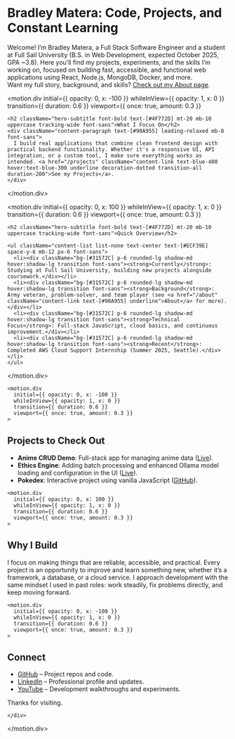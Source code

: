 
<HeroLayout>

<div className="hero-wrapper">
  <motion.div
    initial={{ opacity: 0, y: 50 }}
    animate={{ opacity: 1, y: 0 }}
    transition={{ duration: 1 }}
  className="px-8 py-20 p-12 md:p-16 max-w-5xl mx-auto text-center bg-[#132A13] rounded-2xl shadow-2xl font-sans"
  >
    <div className="content-container">

  <h1 className="hero-title font-extrabold text-[#ECF39E] mb-8 drop-shadow-lg font-sans" style={{ fontSize: '3rem', marginBottom: '2rem' }}>
    Bradley Matera: Code, Projects, and Constant Learning
  </h1>

  <div className="content-paragraph text-[#90A955] leading-relaxed mb-8 font-sans">
    Welcome! I’m Bradley Matera, a Full Stack Software Engineer and a student at Full Sail University (B.S. in Web Development, expected October 2025, GPA ~3.8). Here you’ll find my projects, experiments, and the skills I’m working on, focused on building fast, accessible, and functional web applications using React, Node.js, MongoDB, Docker, and more.
    <br />
    <span className="text-[#ECF39E] font-bold">Want my full story, background, and skills?</span> <a href="/about" className="content-link text-[#90A955] underline">Check out my About page</a>.
  </div>

  <motion.div
    initial={{ opacity: 0, x: -100 }}
    whileInView={{ opacity: 1, x: 0 }}
    transition={{ duration: 0.6 }}
    viewport={{ once: true, amount: 0.3 }}
  >
    <h2 className="hero-subtitle font-bold text-[#4F772D] mt-20 mb-10 uppercase tracking-wide font-sans">What I Focus On</h2>
    <div className="content-paragraph text-[#90A955] leading-relaxed mb-8 font-sans">
      I build real applications that combine clean frontend design with practical backend functionality. Whether it's a responsive UI, API integration, or a custom tool, I make sure everything works as intended. <a href="/projects" className="content-link text-blue-400 hover:text-blue-300 underline decoration-dotted transition-all duration-200">See my Projects</a>.
    </div>
  </motion.div>

  <motion.div
    initial={{ opacity: 0, x: 100 }}
    whileInView={{ opacity: 1, x: 0 }}
    transition={{ duration: 0.6 }}
    viewport={{ once: true, amount: 0.3 }}
  >
    <h2 className="hero-subtitle font-bold text-[#4F772D] mt-20 mb-10 uppercase tracking-wide font-sans">Quick Overview</h2>

    <ul className="content-list list-none text-center text-[#ECF39E] space-y-6 mb-12 px-6 font-sans">
      <li><div className="bg-[#31572C] p-6 rounded-lg shadow-md hover:shadow-lg transition font-sans"><strong>Currently</strong>: Studying at Full Sail University, building new projects alongside coursework.</div></li>
      <li><div className="bg-[#31572C] p-6 rounded-lg shadow-md hover:shadow-lg transition font-sans"><strong>Background</strong>: Army veteran, problem-solver, and team player (see <a href="/about" className="content-link text-[#90A955] underline">About</a> for more).</div></li>
      <li><div className="bg-[#31572C] p-6 rounded-lg shadow-md hover:shadow-lg transition font-sans"><strong>Technical Focus</strong>: Full-stack JavaScript, cloud basics, and continuous improvement.</div></li>
      <li><div className="bg-[#31572C] p-6 rounded-lg shadow-md hover:shadow-lg transition font-sans"><strong>Recent</strong>: Completed AWS Cloud Support Internship (Summer 2025, Seattle).</div></li>
    </ul>
  </motion.div>

    <motion.div
      initial={{ opacity: 0, x: -100 }}
      whileInView={{ opacity: 1, x: 0 }}
      transition={{ duration: 0.6 }}
      viewport={{ once: true, amount: 0.3 }}
    >
  <h2 className="hero-subtitle font-bold text-[#4F772D] mt-20 mb-10 uppercase tracking-wide font-sans">Projects to Check Out</h2>

  <ul className="content-list list-none text-center text-[#ECF39E] space-y-6 mb-12 px-6 font-sans">
        <li>
          <div className="bg-[#31572C] p-6 rounded-lg shadow-md hover:shadow-lg transition font-sans">
            <strong>Anime CRUD Demo</strong>: Full-stack app for managing anime data (<a href="https://cruddemo-one.vercel.app/" className="content-link text-blue-400 hover:text-blue-300 underline decoration-dotted transition-all duration-200">Live</a>).
          </div>
        </li>
        <li>
          <div className="bg-[#31572C] p-6 rounded-lg shadow-md hover:shadow-lg transition font-sans">
            <strong>Ethics Engine</strong>: Adding batch processing and enhanced Ollama model loading and configuration in the UI (<a href="https://github.com/BradleyMatera/ethicsengine_enterprise" className="content-link text-blue-400 hover:text-blue-300 underline decoration-dotted transition-all duration-200">Live</a>).
          </div>
        </li>
        <li>
          <div className="bg-[#31572C] p-6 rounded-lg shadow-md hover:shadow-lg transition font-sans">
            <strong>Pokedex</strong>: Interactive project using vanilla JavaScript (<a href="https://github.com/BradleyMatera/Interactive-Pokedex" className="content-link text-blue-400 hover:text-blue-300 underline decoration-dotted transition-all duration-200">GitHub</a>).
          </div>
        </li>
      </ul>
    </motion.div>

    <motion.div
      initial={{ opacity: 0, x: 100 }}
      whileInView={{ opacity: 1, x: 0 }}
      transition={{ duration: 0.6 }}
      viewport={{ once: true, amount: 0.3 }}
    >
  <h2 className="hero-subtitle font-bold text-[#4F772D] mt-20 mb-10 uppercase tracking-wide font-sans">Why I Build</h2>

  <div className="content-paragraph text-[#90A955] leading-relaxed mb-8 font-sans">
        I focus on making things that are reliable, accessible, and practical. Every project is an opportunity to improve and learn something new, whether it’s a framework, a database, or a cloud service. I approach development with the same mindset I used in past roles: work steadily, fix problems directly, and keep moving forward.
      </div>
    </motion.div>

    <motion.div
      initial={{ opacity: 0, x: -100 }}
      whileInView={{ opacity: 1, x: 0 }}
      transition={{ duration: 0.6 }}
      viewport={{ once: true, amount: 0.3 }}
    >
  <h2 className="hero-subtitle font-bold text-[#4F772D] mt-20 mb-10 uppercase tracking-wide font-sans">Connect</h2>

  <ul className="content-list list-none text-center text-[#ECF39E] space-y-6 mb-12 px-6 font-sans">
  <li><div className="bg-[#31572C] p-6 rounded-lg shadow-md hover:shadow-lg transition font-sans"><a href="https://github.com/BradleyMatera" className="content-link text-[#ECF39E] hover:text-[#90A955] underline decoration-dotted transition-all duration-200 font-sans">GitHub</a> – Project repos and code.</div></li>
  <li><div className="bg-[#31572C] p-6 rounded-lg shadow-md hover:shadow-lg transition font-sans"><a href="https://linkedin.com/in/championingempatheticwebsolutionsthroughcode" className="content-link text-[#ECF39E] hover:text-[#90A955] underline decoration-dotted transition-all duration-200 font-sans">LinkedIn</a> – Professional profile and updates.</div></li>
  <li><div className="bg-[#31572C] p-6 rounded-lg shadow-md hover:shadow-lg transition font-sans"><a href="https://www.youtube.com/@bradmatera" className="content-link text-[#ECF39E] hover:text-[#90A955] underline decoration-dotted transition-all duration-200 font-sans">YouTube</a> – Development walkthroughs and experiments.</div></li>
      </ul>
    </motion.div>

  <div className="content-paragraph text-[#90A955] leading-relaxed mb-8 text-center font-sans">
      Thanks for visiting.
    </div>

    </div>
  </motion.div>
</div>

</HeroLayout>
